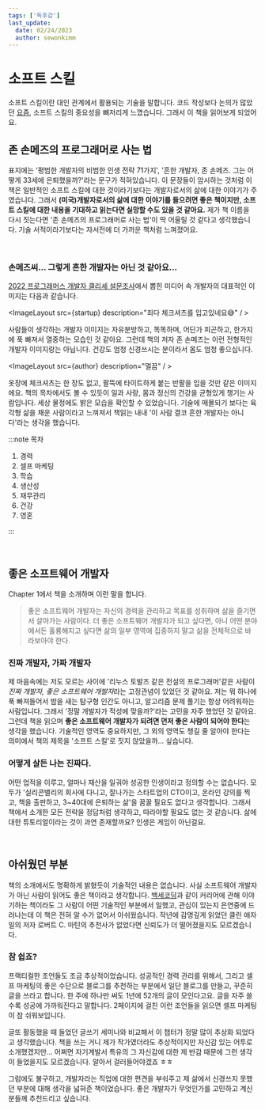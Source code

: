 ```yaml
---
tags: ['독후감']
last_update:
  date: 02/24/2023
  author: sewonkimm
---
```



# 소프트 스킬

소프트 스킬이란 대인 관계에서 활용되는 기술을 말합니다. 코드 작성보다 논의가 많았던 [요즘](https://sewonkimm-github-io.vercel.app/blog/review/processTF), 소프트 스킬의 중요성을 뼈저리게 느꼈습니다. 그래서 이 책을 읽어보게 되었어요.

## 존 손메즈의 프로그래머로 사는 법

표지에는 '평범한 개발자의 비범한 인생 전략 71가지', '흔한 개발자, 존 손메즈. 그는 어떻게 33세에 은퇴했을까?'라는 문구가 적혀있습니다. 이 문장들이 암시하는 것처럼 이 책은 일반적인 소프트 스킬에 대한 것이라기보다는 개발자로서의 삶에 대한 이야기가 주였습니다. 그래서 __(미국)개발자로서의 삶에 대한 이야기를 들으려면 좋은 책이지만, 소프트 스킬에 대한 내용을 기대하고 읽는다면 실망할 수도 있을 것 같아요.__ 제가 책 이름을 다시 짓는다면 '존 손메즈의 프로그래머로 사는 법'이 딱 어울릴 것 같다고 생각했습니다. 기술 서적이라기보다는 자서전에 더 가까운 책처럼 느껴졌어요.

<br />

### 손메즈씨... 그렇게 흔한 개발자는 아닌 것 같아요...

[2022 프로그래머스 개발자 클리셰 설문조사](https://programmers.co.kr/pages/2022-dev-cliche-survey)에서 뽑힌 미디어 속 개발자의 대표적인 이미지는 다음과 같습니다.

<ImageLayout src={startup} description="죄다 체크셔츠를 입고있네요😅" / >

사람들이 생각하는 개발자 이미지는 자유분방하고, 똑똑하며, 어딘가 피곤하고, 한가지에 푹 빠져서 열중하는 모습인 것 같아요. 그런데 책의 저자 존 손메즈는 이런 전형적인 개발자 이미지랑는 아닙니다. 건강도 엄청 신경쓰시는 분이라서 몸도 엄청 좋으십니다.

<ImageLayout src={author} description="멀끔" / >

옷장에 체크셔츠는 한 장도 없고, 팔뚝에 타이트하게 붙는 반팔을 입을 것만 같은 이미지에요. 책의 목차에서도 볼 수 있듯이 일과 사랑, 몸과 정신의 건강을 균형있게 챙기는 사람입니다. 세상 물정에도 밝은 모습을 확인할 수 있었습니다. 기술에 매몰되기 보다는 육각형 삶을 채운 사람이라고 느껴져서 책읽는 내내 '이 사람 결코 흔한 개발자는 아니다'라는 생각을 했습니다.

:::note 목차

1. 경력
2. 셀프 마케팅
3. 학습
4. 생산성
5. 재무관리
6. 건강
7. 영혼

:::

<br />

## 좋은 소프트웨어 개발자

Chapter 1에서 책을 소개하며 이런 말을 합니다.

> 좋은 소프트웨어 개발자는 자신의 경력을 관리하고 목표를 성취하며 삶을 즐기면서 살아가는 사람이다. 더 좋은 소프트웨어 개발자가 되고 싶다면, 아니 어떤 분야에서든 훌륭해지고 싶다면 삶의 일부 영역에 집중하지 말고 삶을 전체적으로 바라보아야 한다.

### 진짜 개발자, 가짜 개발자

제 마음속에는 저도 모르는 사이에 '리누스 토발즈 같은 전설의 프로그래머'같은 사람이 *진짜 개발자, 좋은 소프트웨어 개발자*라는 고정관념이 있었던 것 같아요. 저는 뭐 하나에 푹 빠져들어서 밤을 새는 탐구형 인간도 아니고, 알고리즘 문제 풀기는 항상 어려워하는 사람입니다. 그래서 '정말 개발자가 적성에 맞을까?'라는 고민을 자주 했었던 것 같아요. 그런데 책을 읽으며 **좋은 소프트웨어 개발자가 되려면 먼저 좋은 사람이 되어야 한다**는 생각을 했습니다. 기술적인 영역도 중요하지만, 그 외의 영역도 챙길 줄 알아야 한다는 의미에서 책의 제목을 '소프트 스킬'로 짓지 않았을까... 싶습니다.


### 어떻게 살든 나는 진짜다.

어떤 업적을 이루고, 얼마나 재산을 일궈야 성공한 인생이라고 정의할 수는 없습니다. 모두가 '실리콘밸리의 회사에 다니고, 잘나가는 스타트업의 CTO이고, 온라인 강의를 찍고, 책을 출판하고, 3~40대에 은퇴하는 삶'을 꿈꿀 필요도 없다고 생각합니다. 그래서 책에서 소개한 모든 전략을 정답처럼 생각하고, 따라야할 필요도 없는 것 같습니다. 삶에 대한 튜토리얼이라는 것이 과연 존재할까요? 인생은 게임이 아닌걸요.

<br />

## 아쉬웠던 부분

책의 소개에서도 명확하게 밝혔듯이 기술적인 내용은 없습니다. 사실 소프트웨어 개발자가 아닌 사람이 읽어도 좋은 책이라고 생각합니다. [백세코딩](./100coding.md)과 같이 커리어에 관해 이야기하는 책이라도 그 사람이 어떤 기술적인 부분에서 일했고, 관심이 있는지 은연중에 드러나는데 이 책은 전혀 알 수가 없어서 아쉬웠습니다. 작년에 감명깊게 읽었던 클린 애자일의 저자 로버트 C. 마틴의 추천사가 없었다면 신뢰도가 더 떨어졌을지도 모르겠습니다.

### 참 쉽죠?

프랙티컬한 조언들도 조금 추상적이었습니다. 성공적인 경력 관리를 위해서, 그리고 셀프 마케팅의 좋은 수단으로 블로그를 추천하는 부분에서 일단 블로그를 만들고, 꾸준히 글을 쓰라고 합니다. 한 주에 하나만 써도 1년에 52개의 글이 모인다고요. 글을 자주 쓸수록 성공에 가까워진다고 말합니다. 2페이지에 걸친 이런 조언들을 읽으면 셀프 마케팅이 참 쉬워보입니다.

글또 활동했을 때 들었던 글쓰기 세미나와 비교해서 이 챕터가 정말 많이 추상화 되었다고 생각했습니다. 책을 쓰는 거니 제가 작가였더라도 추상적이지만 자신감 있는 어투로 소개했겠지만... 어쩌면 자기계발서 특유의 그 자신감에 대한 제 반감 때문에 그런 생각이 들었을지도 모르겠습니다. 알아서 걸러들어야겠죠 ㅎㅎ



그럼에도 불구하고, 개발자라는 직업에 대한 편견을 부숴주고 제 삶에서 신경쓰지 못했던 부분에 대해 생각을 넓혀준 책이었습니다. 좋은 개발자가 무엇인가를 고민하고 계신 분들께 추천드리고 싶습니다.
